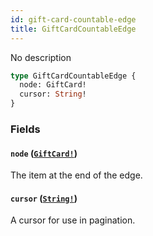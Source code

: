 ```yaml
---
id: gift-card-countable-edge
title: GiftCardCountableEdge
---
```


No description

```graphql
type GiftCardCountableEdge {
  node: GiftCard!
  cursor: String!
}
```

### Fields

#### `node` ([`GiftCard!`](/developer/api-reference/objects/gift-card.mdx))

The item at the end of the edge.

#### `cursor` ([`String!`](/developer/api-reference/scalars/string.mdx))

A cursor for use in pagination.
